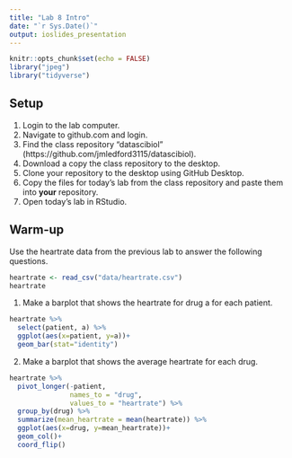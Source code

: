```yaml
---
title: "Lab 8 Intro"
date: "`r Sys.Date()`"
output: ioslides_presentation
---
```


```r
knitr::opts_chunk$set(echo = FALSE)
library("jpeg")
library("tidyverse")
```

## Setup
1. Login to the lab computer.    
2. Navigate to github.com and login.  
3. Find the class repository "datascibiol" (https://github.com/jmledford3115/datascibiol).  
4. Download a copy the class repository to the desktop.  
5. Clone your repository to the desktop using GitHub Desktop.  
6. Copy the files for today's lab from the class repository and paste them into **your** repository.  
7. Open today's lab in RStudio.  

## Warm-up
Use the heartrate data from the previous lab to answer the following questions.  
```r
heartrate <- read_csv("data/heartrate.csv")
heartrate
```

1. Make a barplot that shows the heartrate for drug a for each patient.
```r
heartrate %>% 
  select(patient, a) %>% 
  ggplot(aes(x=patient, y=a))+
  geom_bar(stat="identity")
```

2. Make a barplot that shows the average heartrate for each drug.
```r
heartrate %>% 
  pivot_longer(-patient, 
               names_to = "drug",
               values_to = "heartrate") %>% 
  group_by(drug) %>% 
  summarize(mean_heartrate = mean(heartrate)) %>% 
  ggplot(aes(x=drug, y=mean_heartrate))+
  geom_col()+
  coord_flip()
```
